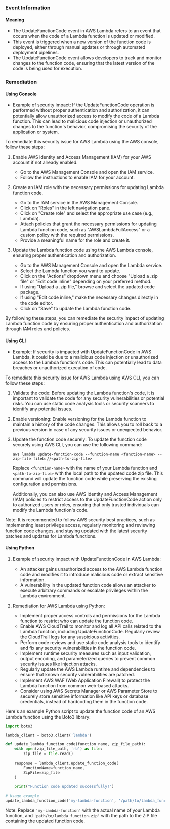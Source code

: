 
### Event Information

#### Meaning

- The UpdateFunctionCode event in AWS Lambda refers to an event that occurs when the code of a Lambda function is updated or modified.
- This event is triggered when a new version of the function code is deployed, either through manual updates or through automated deployment pipelines.
- The UpdateFunctionCode event allows developers to track and monitor changes to the function code, ensuring that the latest version of the code is being used for execution.

### Remediation

#### Using Console

- Example of security impact: If the UpdateFunctionCode operation is performed without proper authentication and authorization, it can potentially allow unauthorized access to modify the code of a Lambda function. This can lead to malicious code injection or unauthorized changes to the function's behavior, compromising the security of the application or system.

To remediate this security issue for AWS Lambda using the AWS console, follow these steps:

1. Enable AWS Identity and Access Management (IAM) for your AWS account if not already enabled.
   - Go to the AWS Management Console and open the IAM service.
   - Follow the instructions to enable IAM for your account.

2. Create an IAM role with the necessary permissions for updating Lambda function code.
   - Go to the IAM service in the AWS Management Console.
   - Click on "Roles" in the left navigation pane.
   - Click on "Create role" and select the appropriate use case (e.g., Lambda).
   - Attach policies that grant the necessary permissions for updating Lambda function code, such as "AWSLambdaFullAccess" or a custom policy with the required permissions.
   - Provide a meaningful name for the role and create it.

3. Update the Lambda function code using the AWS Lambda console, ensuring proper authentication and authorization.
   - Go to the AWS Management Console and open the Lambda service.
   - Select the Lambda function you want to update.
   - Click on the "Actions" dropdown menu and choose "Upload a .zip file" or "Edit code inline" depending on your preferred method.
   - If using "Upload a .zip file," browse and select the updated code package.
   - If using "Edit code inline," make the necessary changes directly in the code editor.
   - Click on "Save" to update the Lambda function code.

By following these steps, you can remediate the security impact of updating Lambda function code by ensuring proper authentication and authorization through IAM roles and policies.

#### Using CLI

- Example: If security is impacted with UpdateFunctionCode in AWS Lambda, it could be due to a malicious code injection or unauthorized access to the Lambda function's code. This can potentially lead to data breaches or unauthorized execution of code.

To remediate this security issue for AWS Lambda using AWS CLI, you can follow these steps:

1. Validate the code: Before updating the Lambda function's code, it is important to validate the code for any security vulnerabilities or potential risks. You can use static code analysis tools or security scanners to identify any potential issues.

2. Enable versioning: Enable versioning for the Lambda function to maintain a history of the code changes. This allows you to roll back to a previous version in case of any security issues or unexpected behavior.

3. Update the function code securely: To update the function code securely using AWS CLI, you can use the following command:

   ```
   aws lambda update-function-code --function-name <function-name> --zip-file fileb://<path-to-zip-file>
   ```

   Replace `<function-name>` with the name of your Lambda function and `<path-to-zip-file>` with the local path to the updated code zip file. This command will update the function code while preserving the existing configuration and permissions.

   Additionally, you can also use AWS Identity and Access Management (IAM) policies to restrict access to the UpdateFunctionCode action only to authorized users or roles, ensuring that only trusted individuals can modify the Lambda function's code.

Note: It is recommended to follow AWS security best practices, such as implementing least privilege access, regularly monitoring and reviewing function code changes, and staying updated with the latest security patches and updates for Lambda functions.

#### Using Python

1. Example of security impact with UpdateFunctionCode in AWS Lambda:
   - An attacker gains unauthorized access to the AWS Lambda function code and modifies it to introduce malicious code or extract sensitive information.
   - A vulnerability in the updated function code allows an attacker to execute arbitrary commands or escalate privileges within the Lambda environment.

2. Remediation for AWS Lambda using Python:
   - Implement proper access controls and permissions for the Lambda function to restrict who can update the function code.
   - Enable AWS CloudTrail to monitor and log all API calls related to the Lambda function, including UpdateFunctionCode. Regularly review the CloudTrail logs for any suspicious activities.
   - Perform code reviews and use static code analysis tools to identify and fix any security vulnerabilities in the function code.
   - Implement runtime security measures such as input validation, output encoding, and parameterized queries to prevent common security issues like injection attacks.
   - Regularly update the AWS Lambda runtime and dependencies to ensure that known security vulnerabilities are patched.
   - Implement AWS WAF (Web Application Firewall) to protect the Lambda function from common web-based attacks.
   - Consider using AWS Secrets Manager or AWS Parameter Store to securely store sensitive information like API keys or database credentials, instead of hardcoding them in the function code.

Here's an example Python script to update the function code of an AWS Lambda function using the Boto3 library:

```python
import boto3

lambda_client = boto3.client('lambda')

def update_lambda_function_code(function_name, zip_file_path):
    with open(zip_file_path, 'rb') as file:
        zip_file = file.read()
    
    response = lambda_client.update_function_code(
        FunctionName=function_name,
        ZipFile=zip_file
    )
    
    print("Function code updated successfully!")

# Usage example
update_lambda_function_code('my-lambda-function', '/path/to/lambda_function.zip')
```

Note: Replace `'my-lambda-function'` with the actual name of your Lambda function, and `'path/to/lambda_function.zip'` with the path to the ZIP file containing the updated function code.


